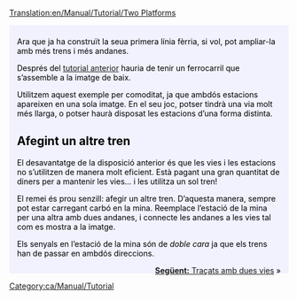 [[Translation:en/Manual/Tutorial/Two Platforms]]

{{en/Tabs|2|1
|ca/Manual/Tutorial/Dues andanes|1. Dues andanes<!--
-->|ca/Manual/Tutorial/Dues vies|2. Dues vies}}
<div style="padding:.5em 1em 1em 1em; border-top:none; background-color:#f1f2fe; color:#000;">
{{ca/Manual/Tutorial/Tutorial}}
Ara que ja ha construït la seua primera línia fèrria, si vol, pot ampliar-la amb més trens i més andanes.

Després del [[ca/Manual/Tutorial/Tutorial|tutorial anterior]] hauria de tenir un ferrocarril que s’assemble a la imatge de baix.
{{en/Phototable|[[File:en/Manual/Tutorial/Singletrain.png|400px]]|Dues estacions d’una andana i un tren.|none}}

Utilitzem aquest exemple per comoditat, ja que ambdós estacions apareixen en una sola imatge. En el seu joc, potser tindrà una via molt més llarga, o potser haurà disposat les estacions d’una forma distinta.

== Afegint un altre tren ==
El desavantatge de la disposició anterior és que les vies i les estacions no s’utilitzen de manera molt eficient. Està pagant una gran quantitat de diners per a mantenir les vies... i les utilitza un sol tren!

El remei és prou senzill: afegir un altre tren. D’aquesta manera, sempre pot estar carregant carbó en la mina. Reemplace l’estació de la mina per una altra amb dues andanes, i connecte les andanes a les vies tal com es mostra a la imatge.
{{en/Phototable|[[File:en/Manual/Tutorial/TwotrainsOnetrack.png|400px]]|Estació de la mina, ara amb dues andanes.|none}}

Els senyals en l’estació de la mina són de ''doble cara'' ja que els trens han de passar en ambdós direccions.

<span style="float: right">[[ca/Manual/Tutorial/Dues vies|'''Següent:''' Traçats amb dues vies]] &raquo;</span>
</div>
[[Category:ca/Manual/Tutorial]]